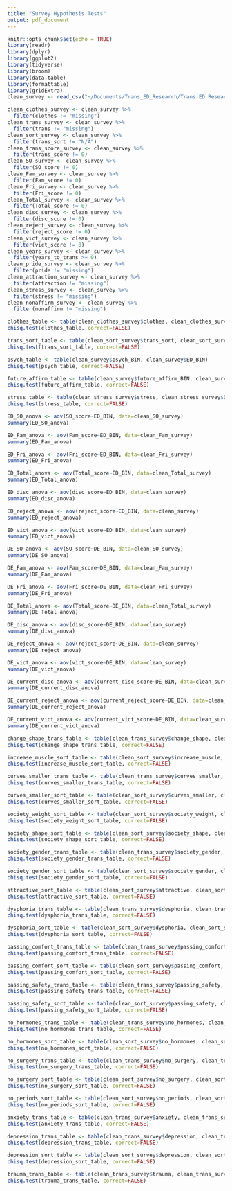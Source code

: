 ```yaml
---
title: "Survey Hypothesis Tests"
output: pdf_document
---
```


```r
knitr::opts_chunk$set(echo = TRUE)
library(readr)
library(dplyr)
library(ggplot2)
library(tidyverse)
library(broom)
library(data.table)
library(formattable)
library(gridExtra)
clean_survey <- read_csv("~/Documents/Trans_ED_Research/Trans ED Research/cleaned_survey.csv")
```
```r
clean_clothes_survey <- clean_survey %>%
  filter(clothes != "missing")
clean_trans_survey <- clean_survey %>%
  filter(trans != "missing")
clean_sort_survey <- clean_survey %>%
  filter(trans_sort != "N/A")
clean_trans_score_survey <- clean_survey %>%
  filter(trans_score != 0)
clean_SO_survey <- clean_survey %>%
  filter(SO_score != 0)
clean_Fam_survey <- clean_survey %>%
  filter(Fam_score != 0)
clean_Fri_survey <- clean_survey %>%
  filter(Fri_score != 0)
clean_Total_survey <- clean_survey %>%
  filter(Total_score != 0)
clean_disc_survey <- clean_survey %>%
  filter(disc_score != 0)
clean_reject_survey <- clean_survey %>%
  filter(reject_score != 0)
clean_vict_survey <- clean_survey %>%
  filter(vict_score != 0)
clean_years_survey <- clean_survey %>%
  filter(years_to_trans >= 0)
clean_pride_survey <- clean_survey %>%
  filter(pride != "missing")
clean_attraction_survey <- clean_survey %>%
  filter(attraction != "missing")
clean_stress_survey <- clean_survey %>%
  filter(stress != "missing")
clean_nonaffirm_survey <- clean_survey %>%
  filter(nonaffirm != "missing")
```

```r
clothes_table <- table(clean_clothes_survey$clothes, clean_clothes_survey$ED_BIN)
chisq.test(clothes_table, correct=FALSE)

trans_sort_table <- table(clean_sort_survey$trans_sort, clean_sort_survey$ED_BIN)
chisq.test(trans_sort_table, correct=FALSE)

psych_table <- table(clean_survey$psych_BIN, clean_survey$ED_BIN)
chisq.test(psych_table, correct=FALSE)

future_affirm_table <- table(clean_survey$future_affirm_BIN, clean_survey$DE_BIN)
chisq.test(future_affirm_table, correct=FALSE)

stress_table <- table(clean_stress_survey$stress, clean_stress_survey$DE_BIN)
chisq.test(stress_table, correct=FALSE)


```
```r
ED_SO_anova <- aov(SO_score~ED_BIN, data=clean_SO_survey)
summary(ED_SO_anova)

ED_Fam_anova <- aov(Fam_score~ED_BIN, data=clean_Fam_survey)
summary(ED_Fam_anova)

ED_Fri_anova <- aov(Fri_score~ED_BIN, data=clean_Fri_survey)
summary(ED_Fri_anova)

ED_Total_anova <- aov(Total_score~ED_BIN, data=clean_Total_survey)
summary(ED_Total_anova)

ED_disc_anova <- aov(disc_score~ED_BIN, data=clean_survey)
summary(ED_disc_anova)

ED_reject_anova <- aov(reject_score~ED_BIN, data=clean_survey)
summary(ED_reject_anova)

ED_vict_anova <- aov(vict_score~ED_BIN, data=clean_survey)
summary(ED_vict_anova)

DE_SO_anova <- aov(SO_score~DE_BIN, data=clean_SO_survey)
summary(DE_SO_anova)

DE_Fam_anova <- aov(Fam_score~DE_BIN, data=clean_Fam_survey)
summary(DE_Fam_anova)

DE_Fri_anova <- aov(Fri_score~DE_BIN, data=clean_Fri_survey)
summary(DE_Fri_anova)

DE_Total_anova <- aov(Total_score~DE_BIN, data=clean_Total_survey)
summary(DE_Total_anova)

DE_disc_anova <- aov(disc_score~DE_BIN, data=clean_survey)
summary(DE_disc_anova)

DE_reject_anova <- aov(reject_score~DE_BIN, data=clean_survey)
summary(DE_reject_anova)

DE_vict_anova <- aov(vict_score~DE_BIN, data=clean_survey)
summary(DE_vict_anova)

DE_current_disc_anova <- aov(current_disc_score~DE_BIN, data=clean_survey)
summary(DE_current_disc_anova)

DE_current_reject_anova <- aov(current_reject_score~DE_BIN, data=clean_survey)
summary(DE_current_reject_anova)

DE_current_vict_anova <- aov(current_vict_score~DE_BIN, data=clean_survey)
summary(DE_current_vict_anova)
```

```r
change_shape_trans_table <- table(clean_trans_survey$change_shape, clean_trans_survey$trans)
chisq.test(change_shape_trans_table, correct=FALSE)

increase_muscle_sort_table <- table(clean_sort_survey$increase_muscle, clean_sort_survey$trans_sort)
chisq.test(increase_muscle_sort_table, correct=FALSE)

curves_smaller_trans_table <- table(clean_trans_survey$curves_smaller, clean_trans_survey$trans)
chisq.test(curves_smaller_trans_table, correct=FALSE)

curves_smaller_sort_table <- table(clean_sort_survey$curves_smaller, clean_sort_survey$trans_sort)
chisq.test(curves_smaller_sort_table, correct=FALSE)

society_weight_sort_table <- table(clean_sort_survey$society_weight, clean_sort_survey$trans_sort)
chisq.test(society_weight_sort_table, correct=FALSE)

society_shape_sort_table <- table(clean_sort_survey$society_shape, clean_sort_survey$trans_sort)
chisq.test(society_shape_sort_table, correct=FALSE)

society_gender_trans_table <- table(clean_trans_survey$society_gender, clean_trans_survey$trans)
chisq.test(society_gender_trans_table, correct=FALSE)

society_gender_sort_table <- table(clean_sort_survey$society_gender, clean_sort_survey$trans_sort)
chisq.test(society_gender_sort_table, correct=FALSE)

attractive_sort_table <- table(clean_sort_survey$attractive, clean_sort_survey$trans_sort)
chisq.test(attractive_sort_table, correct=FALSE)

dysphoria_trans_table <- table(clean_trans_survey$dysphoria, clean_trans_survey$trans)
chisq.test(dysphoria_trans_table, correct=FALSE)

dysphoria_sort_table <- table(clean_sort_survey$dysphoria, clean_sort_survey$trans_sort)
chisq.test(dysphoria_sort_table, correct=FALSE)

passing_comfort_trans_table <- table(clean_trans_survey$passing_comfort, clean_trans_survey$trans)
chisq.test(passing_comfort_trans_table, correct=FALSE)

passing_comfort_sort_table <- table(clean_sort_survey$passing_comfort, clean_sort_survey$trans_sort)
chisq.test(passing_comfort_sort_table, correct=FALSE)

passing_safety_trans_table <- table(clean_trans_survey$passing_safety, clean_trans_survey$trans)
chisq.test(passing_safety_trans_table, correct=FALSE)

passing_safety_sort_table <- table(clean_sort_survey$passing_safety, clean_sort_survey$trans_sort)
chisq.test(passing_safety_sort_table, correct=FALSE)

no_hormones_trans_table <- table(clean_trans_survey$no_hormones, clean_trans_survey$trans)
chisq.test(no_hormones_trans_table, correct=FALSE)

no_hormones_sort_table <- table(clean_sort_survey$no_hormones, clean_sort_survey$trans_sort)
chisq.test(no_hormones_sort_table, correct=FALSE)

no_surgery_trans_table <- table(clean_trans_survey$no_surgery, clean_trans_survey$trans)
chisq.test(no_surgery_trans_table, correct=FALSE)

no_surgery_sort_table <- table(clean_sort_survey$no_surgery, clean_sort_survey$trans_sort)
chisq.test(no_surgery_sort_table, correct=FALSE)

no_periods_sort_table <- table(clean_sort_survey$no_periods, clean_sort_survey$trans_sort)
chisq.test(no_periods_sort_table, correct=FALSE)

anxiety_trans_table <- table(clean_trans_survey$anxiety, clean_trans_survey$trans)
chisq.test(anxiety_trans_table, correct=FALSE)

depression_trans_table <- table(clean_trans_survey$depression, clean_trans_survey$trans)
chisq.test(depression_trans_table, correct=FALSE)

depression_sort_table <- table(clean_sort_survey$depression, clean_sort_survey$trans_sort)
chisq.test(depression_sort_table, correct=FALSE)

trauma_trans_table <- table(clean_trans_survey$trauma, clean_trans_survey$trans)
chisq.test(trauma_trans_table, correct=FALSE)
```

